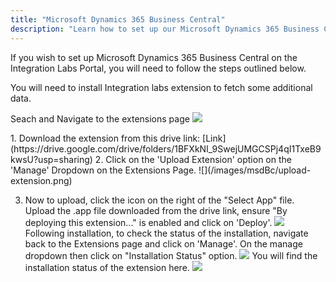 ```yaml
---
title: "Microsoft Dynamics 365 Business Central"
description: "Learn how to set up our Microsoft Dynamics 365 Business Central integration."
---
```


If you wish to set up Microsoft Dynamics 365 Business Central on the Integration Labs Portal, you will need to follow the steps outlined below.

<Note>You will need to install Integration labs extension to fetch some additional data.</Note>

<Steps titleSize="h2">

<Step title="Navigate to the extensions page" stepNumber="1">

Seach and Navigate to the extensions page 
![](/images/msdBc/manage-extensions.png)

</Step>

<Step title="Upload the extension" stepNumber="2">
1. Download the extension from this drive link: [Link](https://drive.google.com/drive/folders/1BFXkNI_9SwejUMGCSPj4qI1TxeB9kwsU?usp=sharing)
2. Click on the 'Upload Extension' option on the 'Manage' Dropdown on the Extensions Page.
![](/images/msdBc/upload-extension.png)

3. Now to upload, click the icon on the right of the "Select App" file. Upload the .app file downloaded from the drive link, ensure "By deploying this extension..." is enabled and click on 'Deploy'.
![](/images/msdBc/accept-terms.png)
Following installation, to check the status of the installation, navigate back to the Extensions page and click on 'Manage'. On the manage dropdown then click on "Installation Status" option.
![](/images/msdBc/status.png)
You will find the installation status of the extension here.
![](/images/msdBc/status-view.png)

</Step>


</Steps>